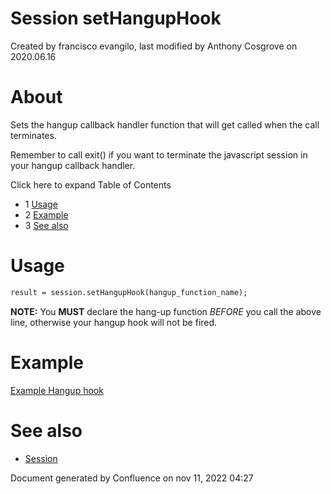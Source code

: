 
# Session setHangupHook 

 Created by  francisco evangilo, last modified by  Anthony Cosgrove on 2020.06.16

# About

Sets the hangup callback handler function that will get called when the call terminates.

Remember to call exit() if you want to terminate the javascript session in your hangup callback handler.

Click here to expand Table of Contents

* 1 [Usage](#-freeswitch--session-sethanguphook-)
* 2 [Example](#example)
* 3 [See also](#see-also)

# Usage

```xml
result = session.setHangupHook(hangup_function_name);
```

**NOTE:** You **MUST** declare the hang-up function _BEFORE_ you call the above line, otherwise your hangup hook will not be fired.

# Example

[Example Hangup hook](../../Lua-API-Reference/index.mdx#sessionsethanguphook)

# See also

* [Session](https://wiki.freeswitch.org/wiki/Session "Session")

  
Document generated by Confluence on nov 11, 2022 04:27
